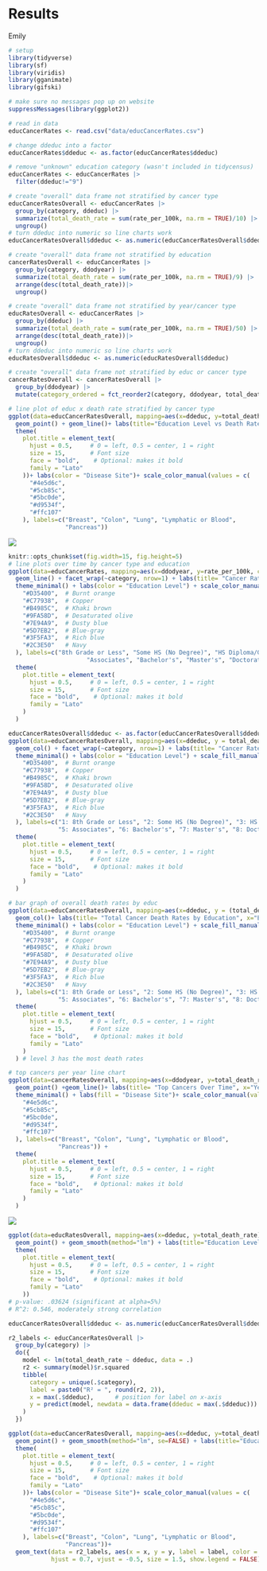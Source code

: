 <h1>Results</h1>

Emily

```r
# setup
library(tidyverse)
library(sf)
library(viridis)
library(gganimate)
library(gifski)

# make sure no messages pop up on website
suppressMessages(library(ggplot2))

# read in data
educCancerRates <- read.csv("data/educCancerRates.csv")

# change ddeduc into a factor 
educCancerRates$ddeduc <- as.factor(educCancerRates$ddeduc)

# remove "unknown" education category (wasn't included in tidycensus)
educCancerRates <- educCancerRates |>
  filter(ddeduc!="9")

# create "overall" data frame not stratified by cancer type 
educCancerRatesOverall <- educCancerRates |>
  group_by(category, ddeduc) |>
  summarize(total_death_rate = sum(rate_per_100k, na.rm = TRUE)/10) |> 
  ungroup()
# turn ddeduc into numeric so line charts work
educCancerRatesOverall$ddeduc <- as.numeric(educCancerRatesOverall$ddeduc)

# create "overall" data frame not stratified by education
cancerRatesOverall <- educCancerRates |>
  group_by(category, ddodyear) |>
  summarize(total_death_rate = sum(rate_per_100k, na.rm = TRUE)/9) |> 
  arrange(desc(total_death_rate))|>
  ungroup()

# create "overall" data frame not stratified by year/cancer type
educRatesOverall <- educCancerRates |>
  group_by(ddeduc) |>
  summarize(total_death_rate = sum(rate_per_100k, na.rm = TRUE)/50) |> 
  arrange(desc(total_death_rate))|>
  ungroup()
# turn ddeduc into numeric so line charts work
educRatesOverall$ddeduc <- as.numeric(educRatesOverall$ddeduc)

# create "overall" data frame not stratified by educ or cancer type
cancerRatesOverall <- cancerRatesOverall |>
  group_by(ddodyear) |>
  mutate(category_ordered = fct_reorder2(category, ddodyear, total_death_rate))


```

```r
# line plot of educ x death rate stratified by cancer type 
ggplot(data=educCancerRatesOverall, mapping=aes(x=ddeduc, y=total_death_rate, color=category))+
  geom_point() + geom_line()+ labs(title="Education Level vs Death Rate by Disease Site", x="Education Level", y="Avg Death Rate Per 100k")+
  theme(
    plot.title = element_text(
      hjust = 0.5,     # 0 = left, 0.5 = center, 1 = right
      size = 15,       # Font size
      face = "bold",    # Optional: makes it bold
      family = "Lato"
    ))+ labs(color = "Disease Site")+ scale_color_manual(values = c(
      "#4e5d6c",
      "#5cb85c",
      "#5bc0de",
      "#d9534f",
      "#ffc107"
    ), labels=c("Breast", "Colon", "Lung", "Lymphatic or Blood",
                "Pancreas")) 
```

![](src/educ_deaths_cancer.gif)

```r
knitr::opts_chunk$set(fig.width=15, fig.height=5) 
# line plots over time by cancer type and education
ggplot(data=educCancerRates, mapping=aes(x=ddodyear, y=rate_per_100k, color=ddeduc))+ geom_point() +
  geom_line() + facet_wrap(~category, nrow=1) + labs(title= "Cancer Rates by Education Over Time", x="Year", y="Death Rate Per 100k People") +
  theme_minimal() + labs(color = "Education Level") + scale_color_manual(values = c(
    "#D35400",  # Burnt orange
    "#C77938",  # Copper
    "#B4985C",  # Khaki brown
    "#9FA58D",  # Desaturated olive
    "#7E94A9",  # Dusty blue
    "#5D7EB2",  # Blue-gray
    "#3F5FA3",  # Rich blue
    "#2C3E50"   # Navy   
  ), labels=c("8th Grade or Less", "Some HS (No Degree)", "HS Diploma/GED", "Some College (No Degree)",
                      "Associates", "Bachelor's", "Master's", "Doctorate/Professional")) + 
  theme(
    plot.title = element_text(
      hjust = 0.5,     # 0 = left, 0.5 = center, 1 = right
      size = 15,       # Font size
      face = "bold",    # Optional: makes it bold
      family = "Lato"
    )
  )
```

```r
educCancerRatesOverall$ddeduc <- as.factor(educCancerRatesOverall$ddeduc)
ggplot(data=educCancerRatesOverall, mapping=aes(x=ddeduc, y = total_death_rate, fill=ddeduc)) +
  geom_col() + facet_wrap(~category, nrow=1) + labs(title= "Cancer Rates by Education", x="Education Level", y="Death Rate Per 100k People") +
  theme_minimal() + labs(color = "Education Level") + scale_fill_manual(values = c(
    "#D35400",  # Burnt orange
    "#C77938",  # Copper
    "#B4985C",  # Khaki brown
    "#9FA58D",  # Desaturated olive
    "#7E94A9",  # Dusty blue
    "#5D7EB2",  # Blue-gray
    "#3F5FA3",  # Rich blue
    "#2C3E50"   # Navy  
  ), labels=c("1: 8th Grade or Less", "2: Some HS (No Degree)", "3: HS Diploma/GED", "4: Some College (No Degree)",
              "5: Associates", "6: Bachelor's", "7: Master's", "8: Doctorate/Professional")) + 
  theme(
    plot.title = element_text(
      hjust = 0.5,     # 0 = left, 0.5 = center, 1 = right
      size = 15,       # Font size
      face = "bold",    # Optional: makes it bold
      family = "Lato"
    )
  )
```

```r
# bar graph of overall death rates by educ
ggplot(data=educCancerRatesOverall, mapping=aes(x=ddeduc, y = (total_death_rate), fill=ddeduc)) +
  geom_col()+ labs(title= "Total Cancer Death Rates by Education", x="Education Level", y="Total Death Rate Per 100k People") +
  theme_minimal() + labs(color = "Education Level") + scale_fill_manual(values = c(
    "#D35400",  # Burnt orange
    "#C77938",  # Copper
    "#B4985C",  # Khaki brown
    "#9FA58D",  # Desaturated olive
    "#7E94A9",  # Dusty blue
    "#5D7EB2",  # Blue-gray
    "#3F5FA3",  # Rich blue
    "#2C3E50"   # Navy
  ), labels=c("1: 8th Grade or Less", "2: Some HS (No Degree)", "3: HS Diploma/GED", "4: Some College (No Degree)",
              "5: Associates", "6: Bachelor's", "7: Master's", "8: Doctorate/Professional")) + 
  theme(
    plot.title = element_text(
      hjust = 0.5,     # 0 = left, 0.5 = center, 1 = right
      size = 15,       # Font size
      face = "bold",    # Optional: makes it bold
      family = "Lato"
    )
  ) # level 3 has the most death rates
```

```r
# top cancers per year line chart 
ggplot(data=cancerRatesOverall, mapping=aes(x=ddodyear, y=total_death_rate, color=category))+
  geom_point() +geom_line()+ labs(title= "Top Cancers Over Time", x="Year", y="Total Death Rate Per 100k People") +
  theme_minimal() + labs(fill = "Disease Site")+ scale_color_manual(values = c(
    "#4e5d6c",
    "#5cb85c",
    "#5bc0de",
    "#d9534f",
    "#ffc107" 
  ), labels=c("Breast", "Colon", "Lung", "Lymphatic or Blood",
              "Pancreas")) + 
  theme(
    plot.title = element_text(
      hjust = 0.5,     # 0 = left, 0.5 = center, 1 = right
      size = 15,       # Font size
      face = "bold",    # Optional: makes it bold
      family = "Lato"
    )
  ) 
```

![](src/time_deaths_cancer.gif)

```r
ggplot(data=educRatesOverall, mapping=aes(x=ddeduc, y=total_death_rate))+
  geom_point() + geom_smooth(method="lm") + labs(title="Education Level vs Cancer Death Rate", x="Education Level", y="Avg Death Rate Per 100k")+
  theme(
    plot.title = element_text(
      hjust = 0.5,     # 0 = left, 0.5 = center, 1 = right
      size = 15,       # Font size
      face = "bold",    # Optional: makes it bold
      family = "Lato"
    ))
# p-value: .03624 (significant at alpha=5%)
# R^2: 0.546, moderately strong correlation
```

```r
educCancerRatesOverall$ddeduc <- as.numeric(educCancerRatesOverall$ddeduc)

r2_labels <- educCancerRatesOverall |>
  group_by(category) |>
  do({
    model <- lm(total_death_rate ~ ddeduc, data = .)
    r2 <- summary(model)$r.squared
    tibble(
      category = unique(.$category),
      label = paste0("R² = ", round(r2, 2)),
      x = max(.$ddeduc),      # position for label on x-axis
      y = predict(model, newdata = data.frame(ddeduc = max(.$ddeduc)))  # y value from model
    )
  })

ggplot(data=educCancerRatesOverall, mapping=aes(x=ddeduc, y=total_death_rate, color=category))+
  geom_point() + geom_smooth(method="lm", se=FALSE) + labs(title="Education Level vs Death Rate by Disease Site", x="Education Level", y="Avg Death Rate Per 100k")+
  theme(
    plot.title = element_text(
      hjust = 0.5,     # 0 = left, 0.5 = center, 1 = right
      size = 15,       # Font size
      face = "bold",    # Optional: makes it bold
      family = "Lato"
    ))+ labs(color = "Disease Site")+ scale_color_manual(values = c(
      "#4e5d6c",
      "#5cb85c",
      "#5bc0de",
      "#d9534f",
      "#ffc107"  
    ), labels=c("Breast", "Colon", "Lung", "Lymphatic or Blood",
                "Pancreas"))+
  geom_text(data = r2_labels, aes(x = x, y = y, label = label, color = category),
            hjust = 0.7, vjust = -0.5, size = 1.5, show.legend = FALSE)

```
